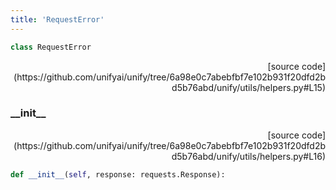 ```yaml
---
title: 'RequestError'
---
```


```python
class RequestError
```

<p align="right">[source code](https://github.com/unifyai/unify/tree/6a98e0c7abebfbf7e102b931f20dfd2bd5b76abd/unify/utils/helpers.py#L15)</p>



### \_\_init\_\_

<p align="right">[source code](https://github.com/unifyai/unify/tree/6a98e0c7abebfbf7e102b931f20dfd2bd5b76abd/unify/utils/helpers.py#L16)</p>

```python
def __init__(self, response: requests.Response):
```


